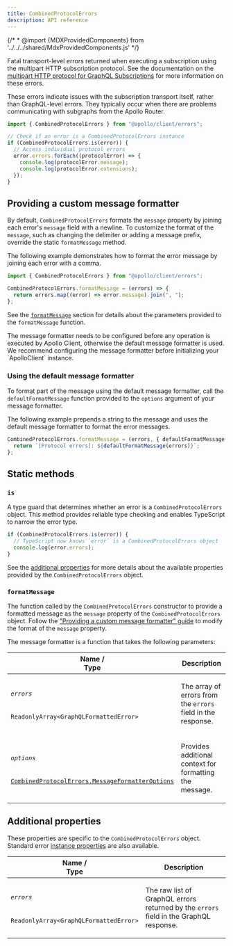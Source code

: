 ```yaml
---
title: CombinedProtocolErrors
description: API reference
---
```


{/* * @import {MDXProvidedComponents} from '../../../shared/MdxProvidedComponents.js' */}

Fatal transport-level errors returned when executing a subscription using the multipart HTTP subscription protocol. See the documentation on the [multipart HTTP protocol for GraphQL Subscriptions](https://www.apollographql.com/docs/graphos/routing/operations/subscriptions/multipart-protocol) for more information on these errors.

These errors indicate issues with the subscription transport itself, rather than GraphQL-level errors. They typically occur when there are problems communicating with subgraphs from the Apollo Router.

```ts
import { CombinedProtocolErrors } from "@apollo/client/errors";

// Check if an error is a CombinedProtocolErrors instance
if (CombinedProtocolErrors.is(error)) {
  // Access individual protocol errors
  error.errors.forEach((protocolError) => {
    console.log(protocolError.message);
    console.log(protocolError.extensions);
  });
}
```

## Providing a custom message formatter

By default, `CombinedProtocolErrors` formats the `message` property by joining each error's `message` field with a newline. To customize the format of the `message`, such as changing the delimiter or adding a message prefix, override the static `formatMessage` method.

The following example demonstrates how to format the error message by joining each error with a comma.

```ts
import { CombinedProtocolErrors } from "@apollo/client/errors";

CombinedProtocolErrors.formatMessage = (errors) => {
  return errors.map((error) => error.message).join(", ");
};
```

See the [`formatMessage`](#formatmessage) section for details about the parameters provided to the `formatMessage` function.

<Note>
  The message formatter needs to be configured before any operation is executed
  by Apollo Client, otherwise the default message formatter is used. We
  recommend configuring the message formatter before initializing your
  `ApolloClient` instance.
</Note>

### Using the default message formatter

To format part of the message using the default message formatter, call the `defaultFormatMessage` function provided to the `options` argument of your message formatter.

The following example prepends a string to the message and uses the default message formatter to format the error messages.

```ts
CombinedProtocolErrors.formatMessage = (errors, { defaultFormatMessage }) => {
  return `[Protocol errors]: ${defaultFormatMessage(errors)}`;
};
```

## Static methods

### `is`

A type guard that determines whether an error is a `CombinedProtocolErrors` object. This method provides reliable type checking and enables TypeScript to narrow the error type.

```ts
if (CombinedProtocolErrors.is(error)) {
  // TypeScript now knows `error` is a CombinedProtocolErrors object
  console.log(error.errors);
}
```

See the [additional properties](#additional-properties) for more details about the available properties provided by the `CombinedProtocolErrors` object.

### `formatMessage`

The function called by the `CombinedProtocolErrors` constructor to provide a formatted message as the `message` property of the `CombinedProtocolErrors` object. Follow the ["Providing a custom message formatter" guide](#providing-a-custom-message-formatter) to modify the format of the `message` property.

The message formatter is a function that takes the following parameters:

<table class="field-table">
  <thead>
    <tr>
      <th>Name /<br/>Type</th>
      <th>Description</th>
    </tr>
  </thead>

<tbody>

<tr class="required">
<td>

###### `errors`

`ReadonlyArray<GraphQLFormattedError>`

</td>
<td>

The array of errors from the `errors` field in the response.

</td>
</tr>

<tr>
<td>

###### `options`

[`CombinedProtocolErrors.MessageFormatterOptions`](#combinedprotocolerrors.messageformatteroptions)

</td>
<td>

Provides additional context for formatting the message.

</td>
</tr>

</tbody>
</table>

<InterfaceDetails
  canonicalReference="@apollo/client!CombinedProtocolErrors.MessageFormatterOptions:interface"
  headingLevel={4}
  displayName="CombinedProtocolErrors.MessageFormatterOptions"
/>

## Additional properties

These properties are specific to the `CombinedProtocolErrors` object. Standard error [instance properties](https://developer.mozilla.org/en-US/docs/Web/JavaScript/Reference/Global_Objects/Error#instance_properties) are also available.

<table class="field-table">
  <thead>
    <tr>
      <th>Name /<br/>Type</th>
      <th>Description</th>
    </tr>
  </thead>

<tbody>

<tr>
<td>

###### `errors`

`ReadonlyArray<GraphQLFormattedError>`

</td>
<td>

The raw list of GraphQL errors returned by the `errors` field in the GraphQL response.

</td>
</tr>

</tbody>
</table>
